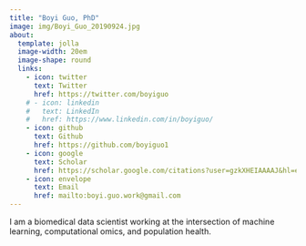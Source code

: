 ```yaml
---
title: "Boyi Guo, PhD"
image: img/Boyi_Guo_20190924.jpg
about:
  template: jolla
  image-width: 20em
  image-shape: round
  links:
    - icon: twitter
      text: Twitter
      href: https://twitter.com/boyiguo
    # - icon: linkedin
    #   text: LinkedIn
    #   href: https://www.linkedin.com/in/boyiguo/
    - icon: github
      text: Github
      href: https://github.com/boyiguo1
    - icon: google
      text: Scholar
      href: https://scholar.google.com/citations?user=gzkXHEIAAAAJ&hl=en&authuser=1
    - icon: envelope
      text: Email
      href: mailto:boyi.guo.work@gmail.com
---
```


I am a biomedical data scientist working at the intersection of machine learning, computational omics, and population health.
